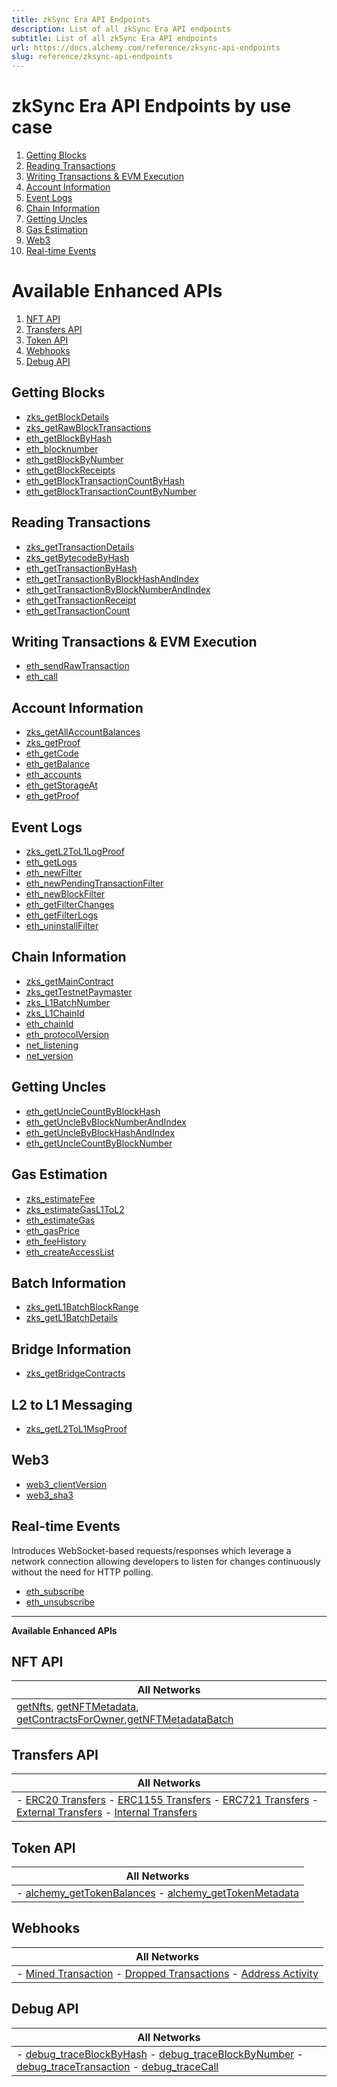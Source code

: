 ```yaml
---
title: zkSync Era API Endpoints
description: List of all zkSync Era API endpoints
subtitle: List of all zkSync Era API endpoints
url: https://docs.alchemy.com/reference/zksync-api-endpoints
slug: reference/zksync-api-endpoints
---
```


# zkSync Era API Endpoints by use case

1. [Getting Blocks](#getting-blocks)
2. [Reading Transactions](#reading-transactions)
3. [Writing Transactions & EVM Execution](#writing-transactions--evm-execution)
4. [Account Information](#account-information)
5. [Event Logs](#event-logs)
6. [Chain Information](#chain-information)
7. [Getting Uncles](#getting-uncles)
8. [Gas Estimation](#gas-estimation)
9. [Web3](#web3)
10. [Real-time Events](#real-time-events)

# Available Enhanced APIs

1. [NFT API](#nft-api)
2. [Transfers API](#transfers-api)
3. [Token API](#token-api)
4. [Webhooks](#webhooks)
5. [Debug API](#debug-api)

## Getting Blocks

* [zks\_getBlockDetails](/reference/zks-getblockdetails-zksync)
* [zks\_getRawBlockTransactions](/reference/zks-getrawblocktransactions-zksync)
* [eth\_getBlockByHash](/reference/eth-getblockbyhash-zksync)
* [eth\_blocknumber](/reference/eth-blocknumber-zksync)
* [eth\_getBlockByNumber](/reference/eth-getblockbynumber-zksync)
* [eth\_getBlockReceipts](/reference/eth-getblockreceipts-zksync)
* [eth\_getBlockTransactionCountByHash](/reference/eth-getblocktransactioncountbyhash-zksync)
* [eth\_getBlockTransactionCountByNumber](/reference/eth-getblocktransactioncountbynumber-zksync)

## Reading Transactions

* [zks\_getTransactionDetails](/reference/zks-gettransactiondetails-zksync)
* [zks\_getBytecodeByHash](/reference/zks-getbytecodebyhash-zksync)
* [eth\_getTransactionByHash](/reference/eth-gettransactionbyhash-zksync)
* [eth\_getTransactionByBlockHashAndIndex](/reference/eth-gettransactionbyblockhashandindex-zksync)
* [eth\_getTransactionByBlockNumberAndIndex](/reference/eth-gettransactionbyblocknumberandindex-zksync)
* [eth\_getTransactionReceipt](/reference/eth-gettransactionreceipt-zksync)
* [eth\_getTransactionCount](/reference/eth-gettransactioncount-zksync)

## Writing Transactions & EVM Execution

* [eth\_sendRawTransaction](/reference/eth-sendrawtransaction-zksync)
* [eth\_call](/reference/eth-call-zksync)

## Account Information

* [zks\_getAllAccountBalances](/reference/zks-getallaccountbalances-zksync)
* [zks\_getProof](/reference/zks-getproof-zksync)
* [eth\_getCode](/reference/eth-getcode-zksync)
* [eth\_getBalance](/reference/eth-getbalance-zksync)
* [eth\_accounts](/reference/eth-accounts-zksync)
* [eth\_getStorageAt](/reference/eth-getstorageat-zksync)
* [eth\_getProof](/reference/eth-getproof-zksync)

## Event Logs

* [zks\_getL2ToL1LogProof](/reference/zks-getl2tol1logproof-zksync)
* [eth\_getLogs](/reference/eth-getlogs-zksync)
* [eth\_newFilter](/reference/eth-newfilter-zksync)
* [eth\_newPendingTransactionFilter](/reference/eth-newpendingtransactionfilter-zksync)
* [eth\_newBlockFilter](/reference/eth-newblockfilter-zksync)
* [eth\_getFilterChanges](/reference/eth-getfilterchanges-zksync)
* [eth\_getFilterLogs](/reference/eth-getfilterlogs-zksync)
* [eth\_uninstallFilter](/reference/eth-uninstallfilter-zksync)

## Chain Information

* [zks\_getMainContract](/reference/zks-getmaincontract-zksync)
* [zks\_getTestnetPaymaster](/reference/zks-gettestnetpaymaster-zksync)
* [zks\_L1BatchNumber](/reference/zks-l1batchnumber-zksync)
* [zks\_L1ChainId](/reference/zks-l1chainid-zksync)
* [eth\_chainId](/reference/eth-chainid-zksync)
* [eth\_protocolVersion](/reference/eth-protocolversion-zksync)
* [net\_listening](/reference/net-listening-zksync)
* [net\_version](/reference/net-version-zksync)

## Getting Uncles

* [eth\_getUncleCountByBlockHash](/reference/eth-getunclecountbyblockhash-zksync)
* [eth\_getUncleByBlockNumberAndIndex](/reference/eth-getunclebyblocknumberandindex-zksync)
* [eth\_getUncleByBlockHashAndIndex](/reference/eth-getunclebyblockhashandindex-zksync)
* [eth\_getUncleCountByBlockNumber](/reference/eth-getunclecountbyblocknumber-zksync)

## Gas Estimation

* [zks\_estimateFee](/reference/zks-estimatefee-zksync)
* [zks\_estimateGasL1ToL2](/reference/zks-estimategasl1tol2-zksync)
* [eth\_estimateGas](/reference/eth-estimategas-zksync)
* [eth\_gasPrice](/reference/eth-gasprice-zksync)
* [eth\_feeHistory](/reference/eth-feehistory-zksync)
* [eth\_createAccessList](/reference/eth-createaccesslist-zksync)

## Batch Information

* [zks\_getL1BatchBlockRange](/reference/zks-getl1batchblockrange-zksync)
* [zks\_getL1BatchDetails](/reference/zks-getl1batchdetails-zksync)

## Bridge Information

* [zks\_getBridgeContracts](/reference/zks-getbridgecontracts-zksync)

## L2 to L1 Messaging

* [zks\_getL2ToL1MsgProof](/reference/zks-getl2tol1msgproof-zksync)

## Web3

* [web3\_clientVersion](/reference/web3-clientversion-zksync)
* [web3\_sha3](/reference/web3-sha3-zksync)

## Real-time Events

Introduces WebSocket-based requests/responses which leverage a network connection allowing developers to listen for changes continuously without the need for HTTP polling.

* [eth\_subscribe](/reference/eth-subscribe)
* [eth\_unsubscribe](/reference/eth-unsubscribe)

***

**Available Enhanced APIs**

## NFT API

| All Networks                                                                                                                                                                              |
| ----------------------------------------------------------------------------------------------------------------------------------------------------------------------------------------- |
| [getNfts](/reference/getnfts), [getNFTMetadata](/reference/getnftmetadata), [getContractsForOwner](/reference/getcontractsforowner),[getNFTMetadataBatch](/reference/getnftmetadatabatch) |

## Transfers API

| All Networks                                                                                                                                                                                                                                                                                                                                                                                                     |
| ---------------------------------------------------------------------------------------------------------------------------------------------------------------------------------------------------------------------------------------------------------------------------------------------------------------------------------------------------------------------------------------------------------------- |
| - [ERC20 Transfers](/reference/transfers-api-quickstart#2-erc20-transfers) - [ERC1155 Transfers](/reference/transfers-api-quickstart#4-erc1155-transfers) - [ERC721 Transfers](/reference/transfers-api-quickstart#3-erc721-transfers) - [External Transfers](/reference/transfers-api-quickstart#1-external-eth-transfers) - [Internal Transfers](/reference/transfers-api-quickstart#5-internal-eth-transfers) |

## Token API

| All Networks                                                                                                                          |
| ------------------------------------------------------------------------------------------------------------------------------------- |
| - [alchemy\_getTokenBalances](/reference/alchemy-gettokenbalances) - [alchemy\_getTokenMetadata](/reference/alchemy-gettokenmetadata) |

## Webhooks

| All Networks                                                                                                                                                                           |
| -------------------------------------------------------------------------------------------------------------------------------------------------------------------------------------- |
| - [Mined Transaction](/reference/mined-transaction-webhook) - [Dropped Transactions](/reference/dropped-transaction-webhook) - [Address Activity](/reference/address-activity-webhook) |

## Debug API

| All Networks                                                                                                                                                                                                                                      |
| ------------------------------------------------------------------------------------------------------------------------------------------------------------------------------------------------------------------------------------------------- |
| - [debug\_traceBlockByHash](/reference/debug-traceblockbyhash) - [debug\_traceBlockByNumber](/reference/debug-traceblockbynumber) - [debug\_traceTransaction](/reference/debug-tracetransaction) - [debug\_traceCall](/reference/debug-tracecall) |
